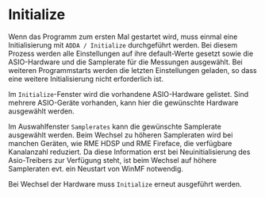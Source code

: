 # Initialize

Wenn das Programm zum ersten Mal gestartet wird, muss einmal eine Initialisierung mit ``ADDA / Initialize`` durchgeführt werden. Bei diesem Prozess werden alle Einstellungen auf ihre default-Werte gesetzt sowie die ASIO-Hardware und die Samplerate für die Messungen ausgewählt. Bei weiteren Programmstarts werden die letzten Einstellungen geladen, so dass eine weitere Initialisierung nicht erforderlich ist.

Im ``Initialize``-Fenster wird die vorhandene ASIO-Hardware gelistet. Sind mehrere ASIO-Geräte vorhanden, kann hier die gewünschte Hardware ausgewählt werden.

Im Auswahlfenster ``Samplerates`` kann die gewünschte Samplerate ausgewählt werden. Beim Wechsel zu höheren Sampleraten wird bei manchen Geräten, wie RME HDSP und RME Fireface, die verfügbare Kanalanzahl reduziert. Da diese Information erst bei Neuinitialisierung des Asio-Treibers zur Verfügung steht, ist beim Wechsel auf höhere Sampleraten evt. ein Neustart von WinMF notwendig.

Bei Wechsel der Hardware muss ``Initialize`` erneut ausgeführt werden.